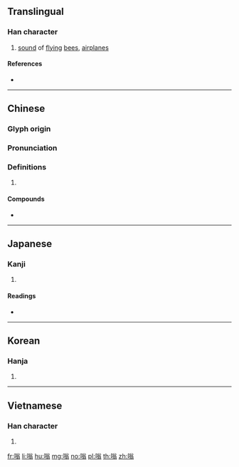 {{character info/new}}
==Translingual==

===Han character===
{{Han char|rn=30|rad=口|as=10|sn=13|four=68027|canj=RCIM|ids=⿰口翁}}

# [[sound]] of [[fly]]ing [[bee]]s, [[airplane]]s

====References====
* {{Han ref|kx=0203.270|dkj=04106|dj=0426.070|hdz=10669.120|uh=55E1|ud=21985|bh=B6E4|bd=46820}}

----

==Chinese==
{{zh-forms}}

===Glyph origin===
{{Han etym}}

===Pronunciation===
{{zh-pron
|m=wēng
|c=jung1
|h=pfs=
|md=
|mn=qz,xm,zz:ong
|w=
|mc=y
|oc=y
|cat=
}}

===Definitions===
{{zh-hanzi}}

# {{rfdef|lang=zh}}

====Compounds====
* {{zh-l|嗡嗡}}

----

==Japanese==

===Kanji===
{{ja-kanji|grade=|rs=口10}}

# {{defn|lang=ja|sort=口10}}

====Readings====
* {{ja-readings|on=[[ろう]] (rō), [[ら]] (ra)|kun=}}

----

==Korean==

===Hanja===
{{ko-hanja|hangeul=옹|rv=ong|mr=ong}}

# {{defn|lang=ko|sort=口10}}

----

==Vietnamese==

===Han character===
{{vi-hantu|[[ông]], [[óng]]|rs=口10}}

# {{defn|lang=vi|sort=口10}}

[[fr:嗡]]
[[li:嗡]]
[[hu:嗡]]
[[mg:嗡]]
[[no:嗡]]
[[pl:嗡]]
[[th:嗡]]
[[zh:嗡]]